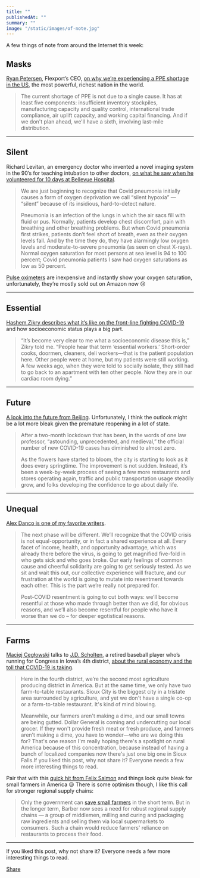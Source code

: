 ```yaml
---
title: ""
publishedAt: ""
summary: ""
image: "/static/images/of-note.jpg"
---
```


A few things of note from around the Internet this week:

Masks
-----

[Ryan Petersen](https://twitter.com/typesfast), Flexport’s CEO, [on why
we’re experiencing a PPE shortage in the
US](https://www.flexport.com/blog/why-there-arent-enough-masks-and-how-to-get-more/),
the most powerful, richest nation in the world.

> The current shortage of PPE is not due to a single cause. It has at
> least five components: insufficient inventory stockpiles,
> manufacturing capacity and quality control, international trade
> compliance, air uplift capacity, and working capital financing. And if
> we don't plan ahead, we'll have a sixth, involving last-mile
> distribution.

* * * * *

Silent
------

Richard Levitan, an emergency doctor who invented a novel imaging system
in the 90’s for teaching intubation to other doctors, [on what he saw
when he volunteered for 10 days at Bellevue
Hospital](https://www.nytimes.com/2020/04/20/opinion/sunday/coronavirus-testing-pneumonia.html).

> We are just beginning to recognize that Covid pneumonia initially
> causes a form of oxygen deprivation we call “silent hypoxia” —
> “silent” because of its insidious, hard-to-detect nature.
>
> Pneumonia is an infection of the lungs in which the air sacs fill with
> fluid or pus. Normally, patients develop chest discomfort, pain with
> breathing and other breathing problems. But when Covid pneumonia first
> strikes, patients don’t feel short of breath, even as their oxygen
> levels fall. And by the time they do, they have alarmingly low oxygen
> levels and moderate-to-severe pneumonia (as seen on chest X-rays).
> Normal oxygen saturation for most persons at sea level is 94 to 100
> percent; Covid pneumonia patients I saw had oxygen saturations as low
> as 50 percent.

[Pulse oximeters](https://amzn.to/2VTaZQc) are inexpensive and instantly
show your oxygen saturation, unfortunately, they’re mostly sold out on
Amazon now 😢

* * * * *

Essential
---------

[Hashem Zikry describes what it’s like on the front-line fighting
COVID-19](https://www.newyorker.com/magazine/2020/04/27/a-new-doctor-faces-the-coronavirus-in-queens)
and how socioeconomic status plays a big part.

> “It’s become very clear to me what a socioeconomic disease this is,”
> Zikry told me. “People hear that term ‘essential workers.’ Short-order
> cooks, doormen, cleaners, deli workers—that is the patient population
> here. Other people were at home, but my patients were still working. A
> few weeks ago, when they were told to socially isolate, they still had
> to go back to an apartment with ten other people. Now they are in our
> cardiac room dying.”

* * * * *

Future
------

[A look into the future from
Beijing](https://nymag.com/intelligencer/2020/04/life-after-covid-the-view-from-beijing.html).
Unfortunately, I think the outlook might be a lot more bleak given the
premature reopening in a lot of state.

> After a two-month lockdown that has been, in the words of one law
> professor, “astounding, unprecedented, and medieval,” the official
> number of new COVID-19 cases has diminished to almost zero.
>
> As the flowers have started to bloom, the city is starting to look as
> it does every springtime. The improvement is not sudden. Instead, it’s
> been a week-by-week process of seeing a few more restaurants and
> stores operating again, traffic and public transportation usage
> steadily grow, and folks developing the confidence to go about daily
> life.

* * * * *

Unequal
-------

[Alex Danco is one of my favorite
writers](https://alexdanco.com/2020/04/17/its-going-to-get-worse/).

> The next phase will be different. We’ll recognize that the COVID
> crisis is not equal-opportunity, or in fact a shared experience at
> all. Every facet of income, health, and opportunity advantage, which
> was already there before the virus, is going to get magnified
> five-fold in who gets sick and who goes broke. Our early feelings of
> common cause and cheerful solidarity are going to get seriously
> tested. As we sit and wait this out, our collective experience will
> fracture, and our frustration at the world is going to mutate into
> resentment towards each other. This is the part we’re really not
> prepared for.
>
> Post-COVID resentment is going to cut both ways: we’ll become
> resentful at those who made through better than we did, for obvious
> reasons, and we’ll also become resentful for people who have it worse
> than we do – for deeper egotistical reasons.

* * * * *

Farms
-----

[Maciej Cegłowski](https://idlewords.com/) talks to [J.D.
Scholten](https://www.scholten4iowa.com/), a retired baseball player
who’s running for Congress in Iowa’s 4th district, [about the rural
economy and the toll that COVID-19 is
taking](https://idlewords.com/2020/04/j.d._scholten_on_coronavirus_in_iowa.htm).

> Here in the fourth district, we’re the second most agriculture
> producing district in America. But at the same time, we only have two
> farm-to-table restaurants. Sioux City is the biggest city in a
> tristate area surrounded by agriculture, and yet we don't have a
> single co-op or a farm-to-table restaurant. It's kind of mind blowing.
>
> Meanwhile, our farmers aren't making a dime, and our small towns are
> being gutted. Dollar General is coming and undercutting our local
> grocer. If they won't provide fresh meat or fresh produce, and farmers
> aren’t making a dime, you have to wonder—who are we doing this for?
> That's one reason I'm really hoping there's a spotlight on rural
> America because of this concentration, because instead of having a
> bunch of localized companies now there's just one big one in Sioux
> Falls.If you liked this post, why not share it? Everyone needs a few
> more interesting things to read.

Pair that with this [quick hit from Felix
Salmon](https://www.axios.com/local-food-farming-coronavirus-f612a060-f3ab-483c-aad3-10dcd17f308f.html)
and things look quite bleak for small farmers in America 😢 There is some
optimism though, I like this call for stronger regional supply chains:

> Only the government can [save small
> farmers](https://www.change.org/p/mayors-governors-legislators-save-america-s-restaurants?%3Fsource_location=petition_footer&algorithm=curated_trending&original_footer_petition_id=3732127&grid_position=10&pt=) in
> the short term. But in the longer term, Barber now sees a need for
> robust regional supply chains — a group of middlemen, milling and
> curing and packaging raw ingredients and selling them via local
> supermarkets to consumers. Such a chain would reduce farmers' reliance
> on restaurants to process their food.

* * * * *

If you liked this post, why not share it? Everyone needs a few more
interesting things to read.

[Share](https://ofnote.substack.com/p/week-of-april-27-2020?&utm_source=substack&utm_medium=email&utm_content=share&action=share)
